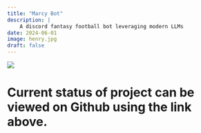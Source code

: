 ```yaml
---
title: "Marcy Bot"
description: |
    A discord fantasy football bot leveraging modern LLMs 
date: 2024-06-01
image: henry.jpg
draft: false
--- 
```


[![](https://img.shields.io/badge/GitHub-181717?style=flat&logo=github&logoColor=white)](https://github.com/petepritch/ff-league-app)

# Current status of project can be viewed on Github using the link above.
